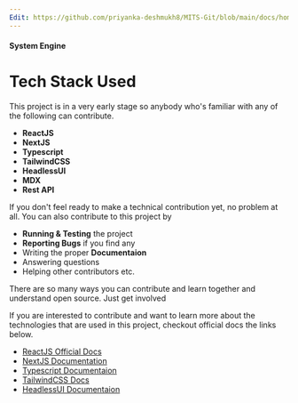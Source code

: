 ```yaml
---
Edit: https://github.com/priyanka-deshmukh8/MITS-Git/blob/main/docs/home/tech-stack.mdx
---
```


#### System Engine

# Tech Stack Used

This project is in a very early stage so anybody who's familiar with any of the following can contribute.

- **ReactJS**
- **NextJS**
- **Typescript**
- **TailwindCSS**
- **HeadlessUI**
- **MDX**
- **Rest API**

If you don't feel ready to make a technical contribution yet, no problem at all. You can also contribute to this project by

- **Running & Testing** the project
- **Reporting Bugs** if you find any
- Writing the proper **Documentaion**
- Answering questions
- Helping other contributors etc.

There are so many ways you can contribute and learn together and understand open source. Just get involved

If you are interested to contribute and want to learn more about the technologies that are used in this project, checkout official docs the links below.

- [ReactJS Official Docs](https://reactjs.org/docs/getting-started.html)
- [NextJS Documentation](https://beta.nextjs.org/docs)
- [Typescript Documentaion](https://www.typescriptlang.org/docs/)
- [TailwindCSS Docs](https://tailwindcss.com/docs/installation)
- [HeadlessUI Documentaion](https://headlessui.com/)

